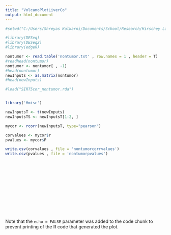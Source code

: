 ```yaml
---
title: "VolcanoPlotLiverCo"
output: html_document
---
```


```r

#setwd("C:/Users/Shreyas Kulkarni/Documents/School/Research/Hirschey Lab")

#library(DESeq)
#library(DESeq2)
#library(edgeR)

nontumor <- read.table('nontumor.txt' , row.names = 1 , header = T)
#readhead(nontumor)
nontumor <- nontumor[ , -1]
#head(nontumor)
newInputs <- as.matrix(nontumor)
#head(newInputs)

#load("SIRT5cor_nontumor.rda")


library('Hmisc')

newInputsT <- t(newInputs)
newInputsTS <- newInputsT[1:2, ]

mycor <- rcorr(newInputsT, type="pearson")

corvalues <- mycor$r
pvalues <- mycor$P

write.csv(corvalues , file = 'nontumorcorrvalues')
write.csv(pvalues , file = 'nontumorpvalues')













```



```r

```



```r

```

Note that the `echo = FALSE` parameter was added to the code chunk to prevent printing of the R code that generated the plot.
